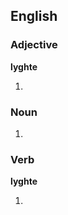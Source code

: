 ==English==

===Adjective===
'''lyghte'''

# {{obsolete spelling of|[[light]]}}

===Noun===
{{en-noun}}

# {{obsolete spelling of|[[light]]}}

===Verb===
'''lyghte'''

# {{obsolete spelling of|[[light]]}}